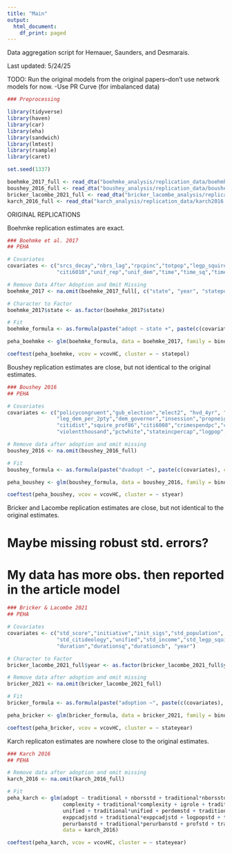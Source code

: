 ```yaml
---
title: "Main"
output:
  html_document:
    df_print: paged
---
```


Data aggregation script for Hemauer, Saunders, and Desmarais.

Last updated: 5/24/25

TODO: Run the original models from the original papers--don't use network models for now.
  -Use PR Curve (for imbalanced data)

```r

### Preprocessing

library(tidyverse)
library(haven)
library(car)
library(eha)
library(sandwich)
library(lmtest)
library(rsample)
library(caret)

set.seed(1337)

boehmke_2017_full <- read_dta("boehmke_analysis/replication_data/boehmke2017.dta")
boushey_2016_full <- read_dta("boushey_analysis/replication_data/boushey2016.dta")
bricker_lacombe_2021_full <- read_dta("bricker_lacombe_analysis/replication_data/monadic_analysis_largen.dta")
karch_2016_full <- read_dta("karch_analysis/replication_data/karch2016.dta")

```

ORIGINAL REPLICATIONS


Boehmke replication estimates are exact.

```r

### Boehmke et al. 2017 
## PEHA

# Covariates
covariates <- c("srcs_decay","nbrs_lag","rpcpinc","totpop","legp_squire",
                "citi6010","unif_rep","unif_dem","time","time_sq","time_cube")

# Remove Data After Adoption and Omit Missing
boehmke_2017 <- na.omit(boehmke_2017_full[, c("state", "year", "statepol", "adopt", covariates)])

# Character to Factor
boehmke_2017$state <- as.factor(boehmke_2017$state)

# Fit
boehmke_formula <- as.formula(paste("adopt ~ state +", paste(c(covariates), collapse = "+")))

peha_boehmke <- glm(boehmke_formula, data = boehmke_2017, family = binomial)

coeftest(peha_boehmke, vcov = vcovHC, cluster = ~ statepol)

```


Boushey replication estimates are close, but not identical to the original estimates. 

```r

### Boushey 2016 
## PEHA

# Covariates
covariates <- c("policycongruent","gub_election","elect2", "hvd_4yr", "fedcrime",
                "leg_dem_per_2pty","dem_governor","insession","propneighpol",
                "citidist","squire_prof86","citi6008","crimespendpc","crimespendpcsq",
                "violentthousand","pctwhite","stateincpercap","logpop","counter","counter2","counter3")

# Remove data after adoption and omit missing
boushey_2016 <- na.omit(boushey_2016_full)

# Fit
boushey_formula <- as.formula(paste("dvadopt ~", paste(c(covariates), collapse = "+")))

peha_boushey <- glm(boushey_formula, data = boushey_2016, family = binomial)

coeftest(peha_boushey, vcov = vcovHC, cluster = ~ styear)

```


Bricker and Lacombe replication estimates are close, but not identical to the original estimates. 

# Maybe missing robust std. errors?
# My data has more obs. then reported in the article model

```r

### Bricker & Lacombe 2021
## PEHA

# Covariates
covariates <- c("std_score","initiative","init_sigs","std_population",
                "std_citideology","unified","std_income","std_legp_squire",
                "duration","durationsq","durationcb", "year")

# Character to Factor
bricker_lacombe_2021_full$year <- as.factor(bricker_lacombe_2021_full$year)

# Remove data after adoption and omit missing
bricker_2021 <- na.omit(bricker_lacombe_2021_full)

# Fit
bricker_formula <- as.formula(paste("adoption ~", paste(c(covariates), collapse = "+")))

peha_bricker <- glm(bricker_formula, data = bricker_2021, family = binomial)

coeftest(peha_bricker, vcov = vcovHC, cluster = ~ stateyear)

```


Karch replicaton estimates are nowhere close to the original estimates.

```r

### Karch 2016
## PEHA

# Remove data after adoption and omit missing
karch_2016 <- na.omit(karch_2016_full)

# Fit
peha_karch <- glm(adopt ~ traditional + nborsstd + traditional*nborsstd+prevadoptstd + traditional*prevadoptstd + 
                  complexity + traditional*complexity + igrole + traditional*igrole + regov + traditional*regov + 
                  unified + traditional*unified + perdemstd + traditional*perdemstd + incpcadjstd + traditional*incpcadjstd + 
                  exppcadjstd + traditional*exppcadjstd + logpopstd + traditional*logpopstd + collegstd + traditional*collegstd + 
                  perurbanstd + traditional*perurbanstd + profstd + traditional*profstd,  
                  data = karch_2016) 

coeftest(peha_karch, vcov = vcovHC, cluster = ~ stateyear)

```
